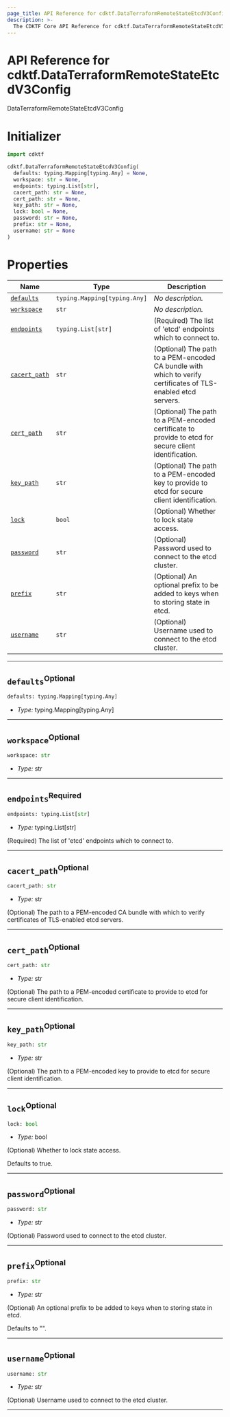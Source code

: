 ```yaml
---
page_title: API Reference for cdktf.DataTerraformRemoteStateEtcdV3Config
description: >-
  The CDKTF Core API Reference for cdktf.DataTerraformRemoteStateEtcdV3Config.
---
```


<!-- This file is generated through yarn generate-docs -->

# API Reference for cdktf.DataTerraformRemoteStateEtcdV3Config

   DataTerraformRemoteStateEtcdV3Config <a name="DataTerraformRemoteStateEtcdV3Config" id="cdktf.DataTerraformRemoteStateEtcdV3Config"></a>
  
  # Initializer <a name="Initializer" id="cdktf.DataTerraformRemoteStateEtcdV3Config.Initializer"></a>
  
  ```python
  import cdktf
  
  cdktf.DataTerraformRemoteStateEtcdV3Config(
    defaults: typing.Mapping[typing.Any] = None,
    workspace: str = None,
    endpoints: typing.List[str],
    cacert_path: str = None,
    cert_path: str = None,
    key_path: str = None,
    lock: bool = None,
    password: str = None,
    prefix: str = None,
    username: str = None
  )
  ```
  
  # Properties <a name="Properties" id="Properties"></a>
  
  | **Name** | **Type** | **Description** |
  | --- | --- | --- |
  | <code><a href="#cdktf.DataTerraformRemoteStateEtcdV3Config.property.defaults">defaults</a></code> | <code>typing.Mapping[typing.Any]</code> | *No description.* |
  | <code><a href="#cdktf.DataTerraformRemoteStateEtcdV3Config.property.workspace">workspace</a></code> | <code>str</code> | *No description.* |
  | <code><a href="#cdktf.DataTerraformRemoteStateEtcdV3Config.property.endpoints">endpoints</a></code> | <code>typing.List[str]</code> | (Required) The list of 'etcd' endpoints which to connect to. |
  | <code><a href="#cdktf.DataTerraformRemoteStateEtcdV3Config.property.cacertPath">cacert_path</a></code> | <code>str</code> | (Optional) The path to a PEM-encoded CA bundle with which to verify certificates of TLS-enabled etcd servers. |
  | <code><a href="#cdktf.DataTerraformRemoteStateEtcdV3Config.property.certPath">cert_path</a></code> | <code>str</code> | (Optional) The path to a PEM-encoded certificate to provide to etcd for secure client identification. |
  | <code><a href="#cdktf.DataTerraformRemoteStateEtcdV3Config.property.keyPath">key_path</a></code> | <code>str</code> | (Optional) The path to a PEM-encoded key to provide to etcd for secure client identification. |
  | <code><a href="#cdktf.DataTerraformRemoteStateEtcdV3Config.property.lock">lock</a></code> | <code>bool</code> | (Optional) Whether to lock state access. |
  | <code><a href="#cdktf.DataTerraformRemoteStateEtcdV3Config.property.password">password</a></code> | <code>str</code> | (Optional) Password used to connect to the etcd cluster. |
  | <code><a href="#cdktf.DataTerraformRemoteStateEtcdV3Config.property.prefix">prefix</a></code> | <code>str</code> | (Optional) An optional prefix to be added to keys when to storing state in etcd. |
  | <code><a href="#cdktf.DataTerraformRemoteStateEtcdV3Config.property.username">username</a></code> | <code>str</code> | (Optional) Username used to connect to the etcd cluster. |
  
  ---
  
  ## `defaults`<sup>Optional</sup> <a name="defaults" id="cdktf.DataTerraformRemoteStateEtcdV3Config.property.defaults"></a>
  
  ```python
  defaults: typing.Mapping[typing.Any]
  ```
  
  - *Type:* typing.Mapping[typing.Any]
  
  ---
  
  ## `workspace`<sup>Optional</sup> <a name="workspace" id="cdktf.DataTerraformRemoteStateEtcdV3Config.property.workspace"></a>
  
  ```python
  workspace: str
  ```
  
  - *Type:* str
  
  ---
  
  ## `endpoints`<sup>Required</sup> <a name="endpoints" id="cdktf.DataTerraformRemoteStateEtcdV3Config.property.endpoints"></a>
  
  ```python
  endpoints: typing.List[str]
  ```
  
  - *Type:* typing.List[str]
  
  (Required) The list of 'etcd' endpoints which to connect to.
  
  ---
  
  ## `cacert_path`<sup>Optional</sup> <a name="cacert_path" id="cdktf.DataTerraformRemoteStateEtcdV3Config.property.cacertPath"></a>
  
  ```python
  cacert_path: str
  ```
  
  - *Type:* str
  
  (Optional) The path to a PEM-encoded CA bundle with which to verify certificates of TLS-enabled etcd servers.
  
  ---
  
  ## `cert_path`<sup>Optional</sup> <a name="cert_path" id="cdktf.DataTerraformRemoteStateEtcdV3Config.property.certPath"></a>
  
  ```python
  cert_path: str
  ```
  
  - *Type:* str
  
  (Optional) The path to a PEM-encoded certificate to provide to etcd for secure client identification.
  
  ---
  
  ## `key_path`<sup>Optional</sup> <a name="key_path" id="cdktf.DataTerraformRemoteStateEtcdV3Config.property.keyPath"></a>
  
  ```python
  key_path: str
  ```
  
  - *Type:* str
  
  (Optional) The path to a PEM-encoded key to provide to etcd for secure client identification.
  
  ---
  
  ## `lock`<sup>Optional</sup> <a name="lock" id="cdktf.DataTerraformRemoteStateEtcdV3Config.property.lock"></a>
  
  ```python
  lock: bool
  ```
  
  - *Type:* bool
  
  (Optional) Whether to lock state access.
  
  Defaults to true.
  
  ---
  
  ## `password`<sup>Optional</sup> <a name="password" id="cdktf.DataTerraformRemoteStateEtcdV3Config.property.password"></a>
  
  ```python
  password: str
  ```
  
  - *Type:* str
  
  (Optional) Password used to connect to the etcd cluster.
  
  ---
  
  ## `prefix`<sup>Optional</sup> <a name="prefix" id="cdktf.DataTerraformRemoteStateEtcdV3Config.property.prefix"></a>
  
  ```python
  prefix: str
  ```
  
  - *Type:* str
  
  (Optional) An optional prefix to be added to keys when to storing state in etcd.
  
  Defaults to "".
  
  ---
  
  ## `username`<sup>Optional</sup> <a name="username" id="cdktf.DataTerraformRemoteStateEtcdV3Config.property.username"></a>
  
  ```python
  username: str
  ```
  
  - *Type:* str
  
  (Optional) Username used to connect to the etcd cluster.
  
  ---
  
